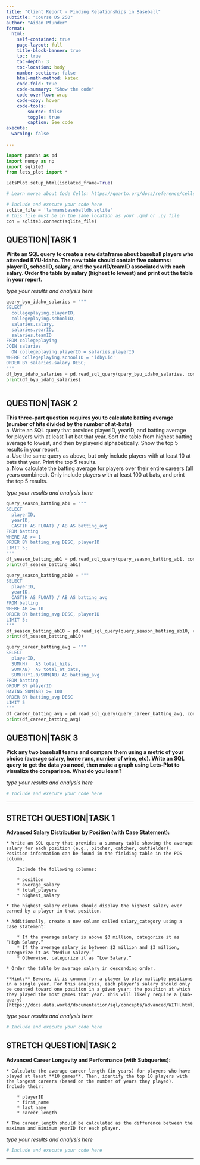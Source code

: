 ```yaml
---
title: "Client Report - Finding Relationships in Baseball"
subtitle: "Course DS 250"
author: "Aidan Pfunder"
format:
  html:
    self-contained: true
    page-layout: full
    title-block-banner: true
    toc: true
    toc-depth: 3
    toc-location: body
    number-sections: false
    html-math-method: katex
    code-fold: true
    code-summary: "Show the code"
    code-overflow: wrap
    code-copy: hover
    code-tools:
        source: false
        toggle: true
        caption: See code
execute: 
  warning: false
    
---
```


```python
import pandas as pd 
import numpy as np
import sqlite3
from lets_plot import *

LetsPlot.setup_html(isolated_frame=True)
```


```python
# Learn morea about Code Cells: https://quarto.org/docs/reference/cells/cells-jupyter.html

# Include and execute your code here
sqlite_file = 'lahmansbaseballdb.sqlite'
# this file must be in the same location as your .qmd or .py file
con = sqlite3.connect(sqlite_file)
```

## QUESTION|TASK 1

__Write an SQL query to create a new dataframe about baseball players who attended BYU-Idaho. The new table should contain five columns: playerID, schoolID, salary, and the yearID/teamID associated with each salary. Order the table by salary (highest to lowest) and print out the table in your report.__  

_type your results and analysis here_

```python
query_byu_idaho_salaries = """
SELECT
  collegeplaying.playerID,
  collegeplaying.schoolID,
  salaries.salary,
  salaries.yearID,
  salaries.teamID
FROM collegeplaying
JOIN salaries
  ON collegeplaying.playerID = salaries.playerID
WHERE collegeplaying.schoolID = 'idbyuid'
ORDER BY salaries.salary DESC;
"""
df_byu_idaho_salaries = pd.read_sql_query(query_byu_idaho_salaries, con)
print(df_byu_idaho_salaries)



```


## QUESTION|TASK 2

__This three-part question requires you to calculate batting average (number of hits divided by the number of at-bats)__  
    a. Write an SQL query that provides playerID, yearID, and batting average for players with at least 1 at bat that year. Sort the table from highest batting average to lowest, and then by playerid alphabetically. Show the top 5 results in your report.  
    a. Use the same query as above, but only include players with at least 10 at bats that year. Print the top 5 results.  
    a. Now calculate the batting average for players over their entire careers (all years combined). Only include players with at least 100 at bats, and print the top 5 results.  

_type your results and analysis here_

```python
query_season_batting_ab1 = """
SELECT
  playerID,
  yearID,
  CAST(H AS FLOAT) / AB AS batting_avg
FROM batting
WHERE AB >= 1
ORDER BY batting_avg DESC, playerID
LIMIT 5;
"""
df_season_batting_ab1 = pd.read_sql_query(query_season_batting_ab1, con)
print(df_season_batting_ab1)

```

```python
query_season_batting_ab10 = """
SELECT
  playerID,
  yearID,
  CAST(H AS FLOAT) / AB AS batting_avg
FROM batting
WHERE AB >= 10
ORDER BY batting_avg DESC, playerID
LIMIT 5;
"""
df_season_batting_ab10 = pd.read_sql_query(query_season_batting_ab10, con)
print(df_season_batting_ab10)


```

```python
query_career_batting_avg = """
SELECT
  playerID,
  SUM(H)   AS total_hits,
  SUM(AB)  AS total_at_bats,
  SUM(H)*1.0/SUM(AB) AS batting_avg
FROM batting
GROUP BY playerID
HAVING SUM(AB) >= 100
ORDER BY batting_avg DESC
LIMIT 5
"""
df_career_batting_avg = pd.read_sql_query(query_career_batting_avg, con)
print(df_career_batting_avg)


```


## QUESTION|TASK 3

__Pick any two baseball teams and compare them using a metric of your choice (average salary, home runs, number of wins, etc). Write an SQL query to get the data you need, then make a graph using Lets-Plot to visualize the comparison. What do you learn?__

_type your results and analysis here_

```python
# Include and execute your code here

```

---

## STRETCH QUESTION|TASK 1

__Advanced Salary Distribution by Position (with Case Statement):__  

    * Write an SQL query that provides a summary table showing the average salary for each position (e.g., pitcher, catcher, outfielder). Position information can be found in the fielding table in the POS column. 
    
        Include the following columns:

        * position
        * average_salary
        * total_players
        * highest_salary  

    * The highest_salary column should display the highest salary ever earned by a player in that position. 

    * Additionally, create a new column called salary_category using a case statement:  

        * If the average salary is above $3 million, categorize it as “High Salary.”
        * If the average salary is between $2 million and $3 million, categorize it as “Medium Salary.”
        * Otherwise, categorize it as “Low Salary.”  

    * Order the table by average salary in descending order.

    **Hint:** Beware, it is common for a player to play multiple positions in a single year. For this analysis, each player’s salary should only be counted toward one position in a given year: the position at which they played the most games that year. This will likely require a (sub-query)[https://docs.data.world/documentation/sql/concepts/advanced/WITH.html].

    

_type your results and analysis here_

```python
# Include and execute your code here


```


## STRETCH QUESTION|TASK 2

__Advanced Career Longevity and Performance (with Subqueries):__

    * Calculate the average career length (in years) for players who have played at least **10 games**. Then, identify the top 10 players with the longest careers (based on the number of years they played). Include their: 

        * playerID
        * first_name
        * last_name
        * career_length

    * The career_length should be calculated as the difference between the maximum and minimum yearID for each player.  

_type your results and analysis here_

```python
# Include and execute your code here


```

---

